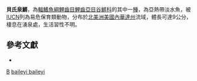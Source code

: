 {{Subspeciesbox
| genus = Crenichthys
| species = baileyi
| subspecies = baileyi
| authority = [[Gilbert|Gilbert]], 1893
| status = VU
| status_system = IUCN3.1
| synonyms = *''Cyprinodon macularius baileyi'', <small>Gilbert, 1893</small>
*''Crenichthys baileyi'', <small>Gilbert, 1893</small>
}}

'''貝氏泉鱂'''，為[[輻鰭魚綱|輻鰭魚綱]][[鯉齒目|鯉齒目]][[鯉齒亞目|鯉齒亞目]][[谷鱂科|谷鱂科]]的其中一[[種|種]]，為亞熱帶淡水魚，被[[IUCN|IUCN]]列為易危保育類動物，分布於[[北美洲|北美洲]][[美國|美國]][[內華達州|內華達州]]{{link-en|白河 (內華達州)|White River (Nevada)|白河}}流域，體長可達9公分，棲息在湧泉處，生活習性不明。

== 參考文獻 ==
*{{FishBase_species|genus=Crenichthys|species=baileyi baileyi|year=2014|month=10}}

{{魚類小作品}}

{{Taxonbar}}
[[Category:1893年描述的鱼类|B]]
[[Category:泉鱂屬|baileyi baileyi]]